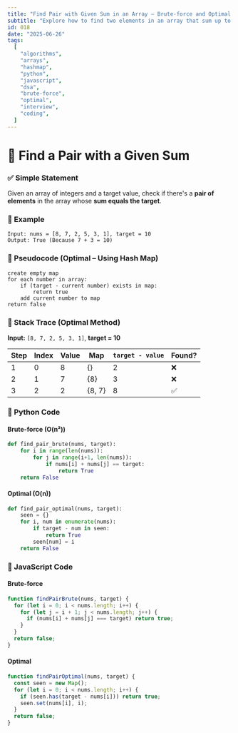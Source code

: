 ```yaml
---
title: "Find Pair with Given Sum in an Array – Brute-force and Optimal Approaches"
subtitle: "Explore how to find two elements in an array that sum up to a target value using brute-force and hash map techniques in both Python and JavaScript."
id: 018
date: "2025-06-26"
tags:
  [
    "algorithms",
    "arrays",
    "hashmap",
    "python",
    "javascript",
    "dsa",
    "brute-force",
    "optimal",
    "interview",
    "coding",
  ]
---
```


# 🧠 Find a Pair with a Given Sum

### ✅ Simple Statement

Given an array of integers and a target value, check if there's a **pair of elements** in the array whose **sum equals the target**.

### 🧩 Example

```text
Input: nums = [8, 7, 2, 5, 3, 1], target = 10
Output: True (Because 7 + 3 = 10)
```

### 🧾 Pseudocode (Optimal – Using Hash Map)

```
create empty map
for each number in array:
    if (target - current number) exists in map:
        return true
    add current number to map
return false
```

### 🧪 Stack Trace (Optimal Method)

**Input:** `[8, 7, 2, 5, 3, 1]`, **target = 10**

| Step | Index | Value | Map    | `target - value` | Found? |
| ---- | ----- | ----- | ------ | ---------------- | ------ |
| 1    | 0     | 8     | {}     | 2                | ❌     |
| 2    | 1     | 7     | {8}    | 3                | ❌     |
| 3    | 2     | 2     | {8, 7} | 8                | ✅     |

### 🐍 Python Code

#### Brute-force (O(n²))

```python
def find_pair_brute(nums, target):
    for i in range(len(nums)):
        for j in range(i+1, len(nums)):
            if nums[i] + nums[j] == target:
                return True
    return False
```

#### Optimal (O(n))

```python
def find_pair_optimal(nums, target):
    seen = {}
    for i, num in enumerate(nums):
        if target - num in seen:
            return True
        seen[num] = i
    return False
```

### 📜 JavaScript Code

#### Brute-force

```js
function findPairBrute(nums, target) {
  for (let i = 0; i < nums.length; i++) {
    for (let j = i + 1; j < nums.length; j++) {
      if (nums[i] + nums[j] === target) return true;
    }
  }
  return false;
}
```

#### Optimal

```js
function findPairOptimal(nums, target) {
  const seen = new Map();
  for (let i = 0; i < nums.length; i++) {
    if (seen.has(target - nums[i])) return true;
    seen.set(nums[i], i);
  }
  return false;
}
```
